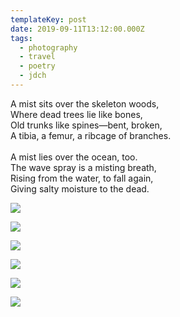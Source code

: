 ```yaml
---
templateKey: post
date: 2019-09-11T13:12:00.000Z
tags:
  - photography
  - travel
  - poetry
  - jdch
---
```

A mist sits over the skeleton woods,<br/>
Where dead trees lie like bones,<br/>
Old trunks like spines—bent, broken,<br/>
A tibia, a femur, a ribcage of branches.<br/><br/>
A mist lies over the ocean, too.<br/>
The wave spray is a misting breath,<br/>
Rising from the water, to fall again,<br/>
Giving salty moisture to the dead.

![](../../assets/photos/20190911-IMG_2772.jpg)

![](../../assets/photos/20190911-IMG_2777.jpg)

![](../../assets/photos/20190911-IMG_2789.jpg)

![](../../assets/photos/20190911-IMG_2783.jpg)

![](../../assets/photos/20190911-IMG_2831.jpg)

![](../../assets/photos/20190911-IMG_2808.jpg)
